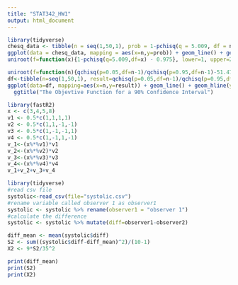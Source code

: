 ```yaml
---
title: "STAT342_HW1"
output: html_document
---
```


```r
library(tidyverse)
chesq_data <- tibble(n = seq(1,50,1), prob = 1-pchisq(q = 5.009, df = n))
ggplot(data = chesq_data, mapping = aes(x=n,y=prob)) + geom_line() + geom_hline(yintercept=0.975)
uniroot(f=function(x){1-pchisq(q=5.009,df=x) - 0.975}, lower=1, upper=20)
```
```r
uniroot(f=function(n){qchisq(p=0.05,df=n-1)/qchisq(p=0.95,df=n-1)-51.47/261.9}, lower=2,upper=25)
df<-tibble(n=seq(1,50,1), result=qchisq(p=0.05,df=n-1)/qchisq(p=0.95,df=n-1))
ggplot(data=df, mapping=aes(x=n,y=result)) + geom_line() + geom_hline(yintercept=51.47/261.9) + 
  ggtitle("The Objevtive Function for a 90% Confidence Interval")
```

```r
library(fastR2)
x <- c(3,4,5,8)
v1 <- 0.5*c(1,1,1,1)
v2 <- 0.5*c(1,1,-1,-1)
v3 <- 0.5*c(1,-1,-1,1)
v4 <- 0.5*c(1,-1,1,-1)
v_1<-(x%*%v1)*v1
v_2<-(x%*%v2)*v2
v_3<-(x%*%v3)*v3
v_4<-(x%*%v4)*v4
v_1+v_2+v_3+v_4

```

```r
library(tidyverse)
#read csv file
systolic<-read_csv(file="systolic.csv")
#rename variable called observer 1 as observer1
systolic <- systolic %>% rename(observer1 = "observer 1")
#calculate the difference 
systolic <- systolic %>% mutate(diff=observer1-observer2)

diff_mean <- mean(systolic$diff)
S2 <- sum((systolic$diff-diff_mean)^2)/(10-1)
X2 <- 9*S2/35^2

print(diff_mean)
print(S2)
print(X2)
```
